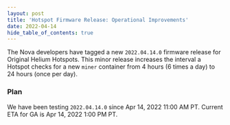 ```yaml
---
layout: post
title: 'Hotspot Firmware Release: Operational Improvements'
date: 2022-04-14
hide_table_of_contents: true
---
```


The Nova developers have tagged a new `2022.04.14.0` firmware release for Original Helium Hotspots.
This minor release increases the interval a Hotspot checks for a new `miner` container from 4 hours
(6 times a day) to 24 hours (once per day).

<!--truncate-->

### Plan

We have been testing `2022.04.14.0` since Apr 14, 2022 11:00 AM PT. Current ETA for GA is Apr 14,
2022 1:00 PM PT.
